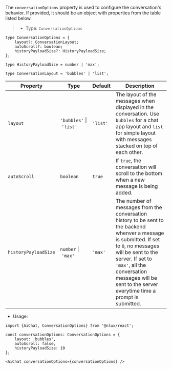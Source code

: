 The `conversationOptions` property is used to configure the conversation's behavior.
If provided, it should be an object with properties from the table listed below.

> * Type: `ConversationOptions`

```tsx
type ConversationOptions = {
    layout?: ConversationLayout;
    autoScroll?: boolean;
    historyPayloadSize?: HistoryPayloadSize;
};

type HistoryPayloadSize = number | 'max';

type ConversationLayout = 'bubbles' | 'list';
```

| Property | Type |  Default |Description |
| --- | --- | --- | --- |
| `layout` | `'bubbles'`&nbsp;\|&nbsp;`'list'` | `'list'` | The layout of the messages when displayed in the conversation. Use `bubbles` for a chat app layout and `list` for simple layout with messages stacked on top of each other. |
| `autoScroll` | `boolean` | `true` | If `true`, the conversation will scroll to the bottom when a new message is being added. |
| `historyPayloadSize` | `number`&nbsp;\|&nbsp;`'max'` | `'max'` | The number of messages from the conversation history to be sent to the backend whenver a message is submitted. If set to `0`, no messages will be sent to the server. If set to `'max'`, all the conversation messages will be sent to the server everytime time a prompt is submitted. |


* Usage:

```tsx
import {AiChat, ConversationOptions} from '@nlux/react';

const conversationOptions: ConversationOptions = {
    layout: 'bubbles',
    autoScroll: false,
    historyPayloadSize: 10
};

<AiChat conversationOptions={conversationOptions} />
```
